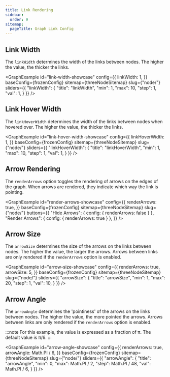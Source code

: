 ```yaml
---
title: Link Rendering
sidebar:
  order: 9
sitemap:
  pageTitle: Graph Link Config
---
```




## Link Width

The `linkWidth` determines the width of the links between nodes. The higher the value, the thicker the links.

<GraphExample id="link-width-showcase" config={{
	linkWidth: 1,
}} baseConfig={frozenConfig} sitemap={threeNodeSitemap} slug={"node/"} sliders={{
	"linkWidth": {
		"title": "linkWidth",
		"min": 1,
		"max": 10,
		"step": 1,
		"val": 1,
	}
}} />


## Link Hover Width

The `linkHoverWidth` determines the width of the links between nodes when hovered over. The higher the value, the thicker the links.

<GraphExample id="link-hover-width-showcase" config={{
	linkHoverWidth: 1,
}} baseConfig={frozenConfig} sitemap={threeNodeSitemap} slug={"node/"} sliders={{
	"linkHoverWidth": {
		"title": "linkHoverWidth",
		"min": 1,
		"max": 10,
		"step": 1,
		"val": 1,
	}
}} />


## Arrow Rendering

The `renderArrows` option toggles the rendering of arrows on the edges of the graph. When arrows are rendered, they indicate which way the link is pointing.

<GraphExample id="render-arrows-showcase" config={{
	renderArrows: true,
}} baseConfig={frozenConfig} sitemap={threeNodeSitemap} slug={"node/"}
	buttons={{
		"Hide Arrows": { config: { renderArrows: false } },
		"Render Arrows": { config: { renderArrows: true } },
	}}
/>


## Arrow Size

The `arrowSize` determines the size of the arrows on the links between nodes. The higher the value, the larger the arrows.
Arrows between links are only rendered if the `renderArrows` option is enabled.

<GraphExample id="arrow-size-showcase" config={{
	renderArrows: true,
	arrowSize: 5,
}} baseConfig={frozenConfig} sitemap={threeNodeSitemap} slug={"node/"} sliders={{
	"arrowSize": {
		"title": "arrowSize",
		"min": 1,
		"max": 20,
		"step": 1,
		"val": 10,
	}
}} />


## Arrow Angle

The `arrowAngle` determines the 'pointiness' of the arrows on the links between nodes. The higher the value, the more pointed the arrows.
Arrows between links are only rendered if the `renderArrows` option is enabled.

:::note
For this example, the value is expressed as a fraction of π.
The default value is π/6.
:::

<GraphExample id="arrow-angle-showcase" config={{
	renderArrows: true,
	arrowAngle: Math.PI / 6,
}} baseConfig={frozenConfig} sitemap={threeNodeSitemap} slug={"node/"} sliders={{
	"arrowAngle": {
		"title": "arrowAngle",
		"min": 0,
		"max": Math.PI / 2,
		"step": Math.PI / 48,
		"val": Math.PI / 6,
	}
}} />
